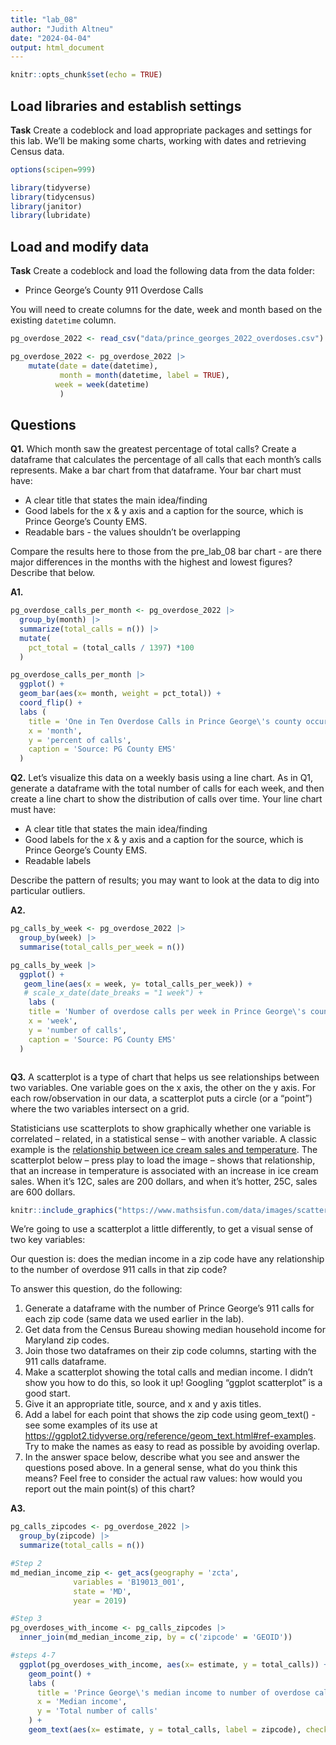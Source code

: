 ```yaml
---
title: "lab_08"
author: "Judith Altneu"
date: "2024-04-04"
output: html_document
---
```


```r
knitr::opts_chunk$set(echo = TRUE)
```

## Load libraries and establish settings

**Task** Create a codeblock and load appropriate packages and settings for this lab. We'll be making some charts, working with dates and retrieving Census data.

```r
options(scipen=999)

library(tidyverse)
library(tidycensus)
library(janitor)
library(lubridate)
```

## Load and modify data

**Task** Create a codeblock and load the following data from the data folder:

-   Prince George's County 911 Overdose Calls

You will need to create columns for the date, week and month based on the existing `datetime` column.

```r
pg_overdose_2022 <- read_csv("data/prince_georges_2022_overdoses.csv")

pg_overdose_2022 <- pg_overdose_2022 |>
    mutate(date = date(datetime),
           month = month(datetime, label = TRUE), 
          week = week(datetime)
           ) 
```

## Questions

**Q1.** Which month saw the greatest percentage of total calls? Create a dataframe that calculates the percentage of all calls that each month's calls represents. Make a bar chart from that dataframe. Your bar chart must have:

-   A clear title that states the main idea/finding
-   Good labels for the x & y axis and a caption for the source, which is Prince George's County EMS.
-   Readable bars - the values shouldn't be overlapping

Compare the results here to those from the pre_lab_08 bar chart - are there major differences in the months with the highest and lowest figures? Describe that below.

**A1.**

```r
pg_overdose_calls_per_month <- pg_overdose_2022 |>
  group_by(month) |>
  summarize(total_calls = n()) |>
  mutate(
    pct_total = (total_calls / 1397) *100 
  )
```

```r
pg_overdose_calls_per_month |>
  ggplot() +
  geom_bar(aes(x= month, weight = pct_total)) +
  coord_flip() +
  labs (
    title = 'One in Ten Overdose Calls in Prince George\'s county occured in December 2022',
    x = 'month',
    y = 'percent of calls',
    caption = 'Source: PG County EMS'
  )

```

**Q2.** Let's visualize this data on a weekly basis using a line chart. As in Q1, generate a dataframe with the total number of calls for each week, and then create a line chart to show the distribution of calls over time. Your line chart must have:

-   A clear title that states the main idea/finding
-   Good labels for the x & y axis and a caption for the source, which is Prince George's County EMS.
-   Readable labels

Describe the pattern of results; you may want to look at the data to dig into particular outliers.

**A2.**

```r
pg_calls_by_week <- pg_overdose_2022 |>
  group_by(week) |>
  summarise(total_calls_per_week = n())
```

```r
pg_calls_by_week |>
  ggplot() +
   geom_line(aes(x = week, y= total_calls_per_week)) +
   # scale_x_date(date_breaks = "1 week") +
    labs (
    title = 'Number of overdose calls per week in Prince George\'s county in 2022',
    x = 'week',
    y = 'number of calls',
    caption = 'Source: PG County EMS'
  )
```

```r

```

**Q3.** A scatterplot is a type of chart that helps us see relationships between two variables. One variable goes on the x axis, the other on the y axis. For each row/observation in our data, a scatterplot puts a circle (or a "point") where the two variables intersect on a grid.

Statisticians use scatterplots to show graphically whether one variable is correlated -- related, in a statistical sense -- with another variable. A classic example is the [relationship between ice cream sales and temperature](https://www.mathsisfun.com/data/scatter-xy-plots.html). The scatterplot below -- press play to load the image -- shows that relationship, that an increase in temperature is associated with an increase in ice cream sales. When it's 12C, sales are 200 dollars, and when it's hotter, 25C, sales are 600 dollars.

```r
knitr::include_graphics("https://www.mathsisfun.com/data/images/scatter-ice-cream1.svg")
```

We're going to use a scatterplot a little differently, to get a visual sense of two key variables:

Our question is: does the median income in a zip code have any relationship to the number of overdose 911 calls in that zip code?

To answer this question, do the following:

1.  Generate a dataframe with the number of Prince George's 911 calls for each zip code (same data we used earlier in the lab).
2.  Get data from the Census Bureau showing median household income for Maryland zip codes.
3.  Join those two dataframes on their zip code columns, starting with the 911 calls dataframe.
4.  Make a scatterplot showing the total calls and median income. I didn't show you how to do this, so look it up! Googling "ggplot scatterplot" is a good start.
5.  Give it an appropriate title, source, and x and y axis titles.
6.  Add a label for each point that shows the zip code using geom_text() - see some examples of its use at <https://ggplot2.tidyverse.org/reference/geom_text.html#ref-examples>. Try to make the names as easy to read as possible by avoiding overlap.
7.  In the answer space below, describe what you see and answer the questions posed above. In a general sense, what do you think this means? Feel free to consider the actual raw values: how would you report out the main point(s) of this chart?

**A3.**

```r
pg_calls_zipcodes <- pg_overdose_2022 |>
  group_by(zipcode) |>
  summarize(total_calls = n())
```

```r
#Step 2
md_median_income_zip <- get_acs(geography = 'zcta',
              variables = 'B19013_001',
              state = 'MD', 
              year = 2019) 

#Step 3 
pg_overdoses_with_income <- pg_calls_zipcodes |>
  inner_join(md_median_income_zip, by = c('zipcode' = 'GEOID'))
```

```r
#steps 4-7
  ggplot(pg_overdoses_with_income, aes(x= estimate, y = total_calls)) +
    geom_point() + 
    labs (
      title = 'Prince George\'s median income to number of overdose calls',
      x = 'Median income',
      y = 'Total number of calls'
    ) +
    geom_text(aes(x= estimate, y = total_calls, label = zipcode), check_overlap = TRUE)
```
